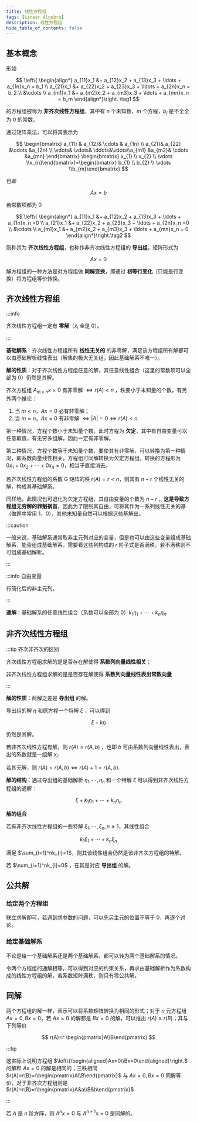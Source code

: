 ```yaml
---
title: 线性方程组
tags: [Linear Algebra]
description: 线性方程组
hide_table_of_contents: false
---
```


## 基本概念

形如

$$
\left\{ 
\begin{align*} 
a_{11}x_1 &+ a_{12}x_2 + a_{13}x_3 + \ldots + a_{1n}x_n = b_1 \\ a_{21}x_1 &+ a_{22}x_2 + a_{23}x_3 + \ldots + a_{2n}x_n = b_2 \\ 
&\cdots \\ 
a_{m1}x_1 &+ a_{m2}x_2 + a_{m3}x_3 + \ldots + a_{mn}x_n = b_m 
\end{align*}\right.
\tag1
$$

的方程组被称为 **非齐次线性方程组**，其中有 $n$ 个未知数，$m$ 个方程，$b_{i}$ 是不全全为 $0$ 的常数。

通过矩阵乘法，可以将其表示为

$$
\begin{bmatrix} a_{11} & a_{12}& \cdots & a_{1n} \\ a_{21}& a_{22} &\cdots &a_{2n} \\ \vdots& \vdots& \ddots&\vdots\\a_{m1} &a_{m2}& \cdots &a_{mn} \end{bmatrix} \begin{bmatrix} x_{1} \\ x_{2} \\ \vdots \\x_{n}\end{bmatrix}=\begin{bmatrix} b_{1} \\ b_{2} \\ \vdots \\b_{m}\end{bmatrix}
$$

也即

$$
Ax=b
$$

若常数项都为 $0$

$$
\left\{ 
\begin{align*} 
a_{11}x_1 &+ a_{12}x_2 + a_{13}x_3 + \ldots + a_{1n}x_n =0 \\ 
a_{21}x_1 &+ a_{22}x_2 + a_{23}x_3 + \ldots + a_{2n}x_n =0 \\ 
&\cdots \\ 
a_{m1}x_1 &+ a_{m2}x_2 + a_{m3}x_3 + \ldots + a_{mn}x_n = 0
\end{align*}\right.\tag2
$$

则称其为 **齐次线性方程组**，也称作非齐次线性方程组的 **导出组**，矩阵形式为

$$
Ax=0
$$

解方程组的一种方法是对方程组做 **同解变换**，即通过 **初等行变化**（只能是行变换）将方程组等价转换。

## 齐次线性方程组

:::info

齐次线性方程组一定有 **零解**（$x_{i}$ 全是 0）。

:::

**基础解系**：齐次线性方程组所有 **线性无关的** 的非零解，满足该方程组所有解都可以由基础解析线性表出（解集的极大无关组，因此基础解系不唯一）。

**解的性质**：对于齐次线性方程组任意的解，其任意线性组合（这里的常数项可以全部为 $0$）仍然是其解。

齐次方程组 $A_{m\times n}x=0$ 有非零解 $\iff r(A)<n$ ，秩要小于未知量的个数，有另外两个推论：

1. 当 $m<n$，$Ax=0$ 必有非零解；
2. 当 $m=n$，$Ax=0$ 有非零解 $\iff|A|=0 \iff r(A)<n$.

 第一种情况，方程个数小于未知量个数，此时方程为 **欠定**，其中有自由变量可以任意取值，有无穷多组解，因此一定有非零解。

 第二种情况，方程个数等于未知量个数，要使其有非零解，可以转换为第一种情况，即系数向量线性相关，方程组可同解转换为欠定方程组，转换的方程形为 $0x_{1}+0x_{2}+\cdots+0x_{n}=0$，相当于直接消去。

若齐次线性方程组的系数 G 矩阵的秩 $r(A)=r<n$，则其有 $n-r$ 个线性无关的解，构成其基础解系。

同样地，此情况也可退化为欠定方程组，其自由变量的个数为 $n-r$ ，**这是导致方程组无穷解的罪魁祸首**，因此为了限制其自由，可将其作为一系列线性无关的基（做题中常用 $1$、$0$），其他未知量自然可以根据这些基解出。

:::caution

一般来说，基础解系通常取非主元列对应的变量，但是也可以由这些变量组成基础解系，能否组成基础解系，需要看这些列构成的 $r$ 阶子式是否满秩，若不满秩则不可组成基础解析。

:::

:::info 自由变量

行简化后的非主元列。

:::

**通解**：基础解系的任意线性组合（系数可以全部为 $0$）$k_{1}\eta_{1}+\cdots+k_{n}\eta_{n}$.

## 非齐次线性方程组

:::tip 齐次非齐次的区别

齐次线性方程组求解的是是否存在解使得 **系数列向量线性相关**；

非齐次线性方程组求解的是是否存在解使得 **系数列向量线性表出常数向量**

:::

**解的性质**：两解之差是 **导出组** 的解。

导出组的解 $\eta$ 和原方程一个特解 $\xi$ ，可以得到

$$
\xi+k\eta
$$

仍然是其解。

若非齐次线性方程有解，则 $r(A)=r(A,b)$ ，也即 $b$ 可由系数列向量线性表出，表出的系数就是一组解 $x_{i}$.

若其无解，则 $r(A)< r(A,b)\iff r(A)+1=r(A,b)$.

**解的结构**：通过导出组的基础解析 $\eta_{1},\cdots,\eta_{n}$ 和一个特解 $\xi$ 可以得到非齐次线性方程组的通解：

$$
\xi+k_{1}\eta_{1}+\cdots+k_{n}\eta_{n}
$$

**解的组合**

若有非齐次线性方程组的一些特解 $\xi_{1},\cdots,\xi_{n}, n\geq 1$，其线性组合

$$
k_{1}\xi_{1}+\cdots+k_{n}\xi_{n}
$$

满足 $\sum_{i=1}^nk_{i}=1$，则其该线性组合仍然是该非齐次方程组的特解。

若 $\sum_{i=1}^nk_{i}=0$ ，在其是对应 **导出组** 的解。

## 公共解

### 给定两个方程组

联立求解即可，若遇到求参数的问题，可以先另主元的位置不等于 $0$，再逐个讨论。

### 给定基础解系

不论是给一个基础解系还是两个基础解系，都可以转为两个基础解系的情况。

令两个方程组的通解相等，可以得到对应的约束关系，再求由基础解析作为系数构成的线性方程组的解，若系数矩阵满秩，则只有零公共解。

## 同解

两个方程组的解一样，表示可以将系数矩阵转换为相同的形式；对于 $n$ 元方程组 $Ax=0,Bx=0$，若 $Ax=0$ 的解都是 $Bx=0$ 的解，可以推出 $r(A)\geq r(B)$；其与下列等价

$$
r(A)=r \begin{pmatrix}A\\B\end{pmatrix}
$$

:::tip

这实际上说明方程组 $\left\{\begin{aligned}Ax=0\\Bx=0\end{aligned}\right.$ 的解和 $Ax=0$ 的解是相同的；三秩相同 $r(A)=r(B)=r\begin{pmatrix}A\\B\end{pmatrix}$ 与 $Ax=0,Bx=0$ 同解等价，对于非齐次方程组则是 $r(A)=r(B)=r\begin{pmatrix}A&a\\B&b\end{pmatrix}$

:::

若 $A$ 是 $n$ 阶方阵，则 $A^nx=0$ 与 $A^{n+1}x=0$ 是同解的。

